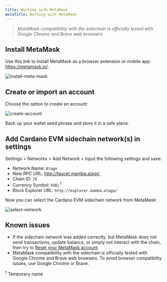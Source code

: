 ```yaml
---
title: Working with MetaMask
metaTitle: Working with MetaMask
---
```


>*MetaMask compatibility with the sidechain is officially tested with Google Chrome and Brave web browsers.*

## Install MetaMask

Use this link to install MetaMask as a browser extension or mobile app: https://metamask.io/.

![install-meta-mask](https://user-images.githubusercontent.com/10556209/148433190-2aabc719-67fb-40f3-a459-0f5f0d81e169.png)

## Create or import an account

Choose the option to create an account:

![create-account](../../images/MetaMask2.png)  

Back up your wallet seed phrase and store it in a safe place.

## Add Cardano EVM sidechain network(s) in settings

Settings > Networks > Add Network > Input the following settings and save:

- Network Name: `Atago`
- New RPC URL: http://faucet.mamba.atago`
- Chain ID: `78`
- Currency Symbol: `FUEL`<sup>1</sup>
- Block Explorer URL: `http://explorer.mamba.atago/`

Now you can select the Cardano EVM sidechain network from MetaMask:

![select-network](https://user-images.githubusercontent.com/10556209/153285688-bac47217-57ad-4f98-8aa1-c26d57fc407e.PNG)

## Known issues

- If the sidechain network was added correctly, but MetaMask does not send transactions, update balance, or simply not interact with the chain, then try to [Reset your MetaMask account](https://metamask.zendesk.com/hc/en-us/articles/360015488891-How-to-reset-an-account).
- MetaMask compatibility with the sidechain is officially tested with Google Chrome and Brave web browsers. To avoid browser compatbility issues, use Google Chrome or Brave.
  
<sup>1</sup> Temporary name  
